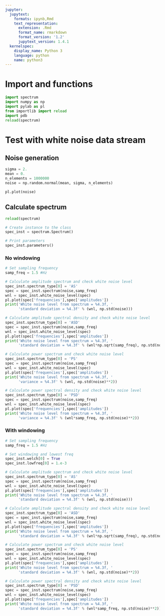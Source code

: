```yaml
---
jupyter:
  jupytext:
    formats: ipynb,Rmd
    text_representation:
      extension: .Rmd
      format_name: rmarkdown
      format_version: '1.2'
      jupytext_version: 1.4.1
  kernelspec:
    display_name: Python 3
    language: python
    name: python3
---
```


# Import and functions

```python
import spectrum
import numpy as np
import pylab as pl
from importlib import reload
import pdb
reload(spectrum)
```

# Test with white noise data stream


## Noise generation

```python
sigma = 2.
mean = 0.
n_elements = 1000000
noise = np.random.normal(mean, sigma, n_elements)
```

```python
pl.plot(noise)
```

## Calculate spectrum

```python
reload(spectrum)
```

```python
# Create instance to the class
spec_inst = spectrum.Spectrum()
```

```python
# Print parameters
spec_inst.parameters()
```

### No windowing

```python
# Set sampling frequency
samp_freq = 1.5 #Hz
```

```python
# Calculate amplitude spectrum and check white noise level
spec_inst.spectrum_type[0] = 'AS'
spec = spec_inst.spectrum(noise,samp_freq)
wnl = spec_inst.white_noise_level(spec)
pl.plot(spec['frequencies'],spec['amplitudes'])
print('White noise level from spectrum = %4.3f, '
      'standard deviation = %4.3f' % (wnl, np.std(noise)))
```

```python
# Calculate amplitude spectral density and check white noise level
spec_inst.spectrum_type[0] = 'ASD'
spec = spec_inst.spectrum(noise,samp_freq)
wnl = spec_inst.white_noise_level(spec)
pl.plot(spec['frequencies'],spec['amplitudes'])
print('White noise level from spectrum = %4.3f, '
      'standard deviation = %4.3f' % (wnl*np.sqrt(samp_freq), np.std(noise)))
```

```python
# Calculate power spectrum and check white noise level
spec_inst.spectrum_type[0] = 'PS'
spec = spec_inst.spectrum(noise,samp_freq)
wnl = spec_inst.white_noise_level(spec)
pl.plot(spec['frequencies'],spec['amplitudes'])
print('White noise level from spectrum = %4.3f, '
      'variance = %4.3f' % (wnl, np.std(noise)**2))
```

```python
# Calculate power spectral density and check white noise level
spec_inst.spectrum_type[0] = 'PSD'
spec = spec_inst.spectrum(noise,samp_freq)
wnl = spec_inst.white_noise_level(spec)
pl.plot(spec['frequencies'],spec['amplitudes'])
print('White noise level from spectrum = %4.3f, '
      'variance = %4.3f' % (wnl*samp_freq, np.std(noise)**2))
```

<!-- #region heading_collapsed=true -->
### With windowing
<!-- #endregion -->

```python
# Set sampling frequency
samp_freq = 1.5 #Hz

# Set windowing and lowest freq
spec_inst.welch[0] = True
spec_inst.lowfreq[0] = 1.e-3
```

```python
# Calculate amplitude spectrum and check white noise level
spec_inst.spectrum_type[0] = 'AS'
spec = spec_inst.spectrum(noise,samp_freq)
wnl = spec_inst.white_noise_level(spec)
pl.plot(spec['frequencies'],spec['amplitudes'])
print('White noise level from spectrum = %4.3f, '
      'standard deviation = %4.3f' % (wnl, np.std(noise)))
```

```python
# Calculate amplitude spectral density and check white noise level
spec_inst.spectrum_type[0] = 'ASD'
spec = spec_inst.spectrum(noise,samp_freq)
wnl = spec_inst.white_noise_level(spec)
pl.plot(spec['frequencies'],spec['amplitudes'])
print('White noise level from spectrum = %4.3f, '
      'standard deviation = %4.3f' % (wnl*np.sqrt(samp_freq), np.std(noise)))
```

```python
# Calculate power spectrum and check white noise level
spec_inst.spectrum_type[0] = 'PS'
spec = spec_inst.spectrum(noise,samp_freq)
wnl = spec_inst.white_noise_level(spec)
pl.plot(spec['frequencies'],spec['amplitudes'])
print('White noise level from spectrum = %4.3f, '
      'standard deviation = %4.3f' % (wnl, np.std(noise)**2))
```

```python
# Calculate power spectral density and check white noise level
spec_inst.spectrum_type[0] = 'PSD'
spec = spec_inst.spectrum(noise,samp_freq)
wnl = spec_inst.white_noise_level(spec)
pl.plot(spec['frequencies'],spec['amplitudes'])
print('White noise level from spectrum = %4.3f, '
      'standard deviation = %4.3f' % (wnl*samp_freq, np.std(noise)**2))
```

```python

```
